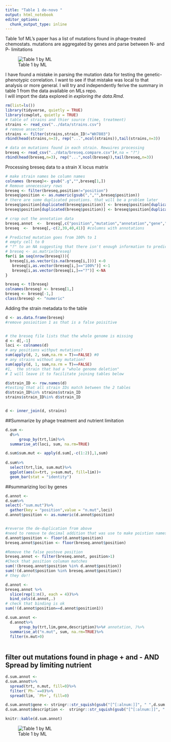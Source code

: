 ```yaml
---
title: "Table 1 de-novo "
output: html_notebook
editor_options: 
  chunk_output_type: inline
---
```


Table 1of ML's paper has a list of mutations found in phage-treated chemostats. mutations are aggregated by genes and parse between N- and P- limitations

![Table 1 by ML](table1.PNG) 

I have found a mistake in parsing the mutation data for testing the genetic-phenotypic correlation. I want to see if that mistake was local to that analysis or more general. I will try and independently ferive the summary in table 1 from the data available on MLs repo.  
I will import the data explored in _exploring the data.Rmd_.

```r
rm(list=ls())
library(tidyverse, quietly = TRUE)
library(cowplot, quietly = TRUE)
# table of strains and thier source (time, treatment)
strains <- read_csv("../data/strains.csv")
# remove ansector
strains <- filter(strains,strain_ID!="WH7803")
rbind(head(strains,n=3), rep("...",ncol(strains)),tail(strains,n=3))
```  

```r
# data on mutations found in each strain. Rewuires processing
breseq <- read_csv("../data/breseq.compare.csv")#,na = "?")
rbind(head(breseq,n=3), rep("...",ncol(breseq)),tail(breseq,n=3))
```

Processing breseq data to a strain X locus matrix  
```r
# make strain names be column names
colnames (breseq)<- gsub(".g","",breseq[1,])
# Remove unnecessary rows
breseq <- filter(breseq,position!="position")
breseq$position <- as.numeric(gsub(",","",breseq$position))
# there are some duplicated posotions. that will be a problem later
breseq$position[duplicated(breseq$position)] <- breseq$position[duplicated(breseq$position)]+0.1
breseq$position[duplicated(breseq$position)] <- breseq$position[duplicated(breseq$position)]+0.1

# crop out the annotation data
breseq.annot  <-  breseq[,c("position","mutation","annotation","gene","description")]
breseq  <-  breseq[,-c(2,39,40,41)] #columns with annotations

# Predicted mutation goes from 100% to 1
# empty cell to 0
# "?" to an NA suggesting that there isn't enough information to predict a mutation
# breseq <- as.matrix(breseq)
for(i in seq(nrow(breseq))){
  breseq[i,as.vector(is.na(breseq[i,]))] <-0 
   breseq[i,as.vector(breseq[i,]=="100%")] <-1 
   breseq[i,as.vector(breseq[i,]=="?")] <-NA 
}

breseq <- t(breseq)
colnames(breseq) <- breseq[1,]
breseq <- breseq[-1,]
class(breseq) <- "numeric"

```

Adding the strain metadata to the table  
```r
d <- as.data.frame(breseq)
#remove posioition 1 as that is a false poisitive


# the breseq file lists that the whole genome is missing
d <- d[,-1]
loci <- colnames(d)
# any positions withput mutations?
sum(apply(d, 2, sum,na.rm = T)==FALSE) #0
# any strains without any mutation?
sum(apply(d, 1, sum,na.rm = T)==FALSE) 
#1,  the strain that had a "whole genome deletion"
# I will leave it to facilitate joining tables below

d$strain_ID <- row.names(d)
#testing that all strain IDs match between the 2 tables
d$strain_ID%in% strains$strain_ID
strains$strain_ID%in% d$strain_ID


d <- inner_join(d, strains)


```

##Summarize by phage treatment and nutrient limitation  
```r
d.sum <- 
  d%>%
      group_by(trt,lim)%>%
  summarise_at(loci, sum, na.rm=TRUE)

d.sum$sum.mut <- apply(d.sum[,-c(1:2)],1,sum)
  
d.sum%>%
  select(trt,lim, sum.mut)%>%
  ggplot(aes(x=trt, y=sum.mut, fill=lim))+
  geom_bar(stat = "identity")
```

##summarizing loci by genes  
```r
d.annot <- 
d.sum%>%
select(-"sum.mut")%>%
  gather(key = "position",value = "n.mut",loci)
d.annot$position <- as.numeric(d.annot$position)


#reverse the de-duplication from above
#need to remove te decimal addition that was use to make poistion names unique
d.annot$position <- floor(d.annot$position)
breseq.annot$position <- floor(breseq.annot$position)

#Remove the false postove position
breseq.annot <- filter(breseq.annot, position>1)
#Check that position columan matches
sum(!(breseq.annot$position %in% d.annot$position))
sum(!(d.annot$position %in% breseq.annot$position))
# they do!!

d.annot <- 
breseq.annot %>%
  slice(rep(1:n(), each = 4))%>%
  bind_cols(d.annot,.)
# check that binding is ok
sum(!(d.annot$position==d.annot$position1))

d.sum.annot <- 
  d.annot%>%
      group_by(trt,lim,gene,description)%>%# annotation, )%>%
  summarise_at("n.mut", sum, na.rm=TRUE)%>%
  filter(n.mut>0)
  


```

## filter out mutations found in phage + and -  AND Spread by limiting nutrient
```r
d.sum.annot <- 
d.sum.annot%>%
  spread(trt, n.mut, fill=0)%>%
  filter(`Ph-`==0)%>%
  spread(lim, `Ph+`, fill=0)

d.sum.annot$gene <- stringr::str_squish(gsub("[^[:alnum:]]", " ",d.sum.annot$gene))
d.sum.annot$description <-  stringr::str_squish(gsub("[^[:alnum:]]", " ",d.sum.annot$description))

knitr::kable(d.sum.annot)
```

![Table 1 by ML](table1.PNG) 